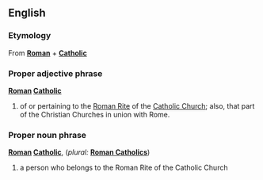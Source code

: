 ==English==

===Etymology===
From '''[[Roman]]''' + '''[[Catholic]]'''

===Proper adjective phrase===
'''[[Roman]] [[Catholic]]'''
# of or pertaining to the [[Roman Rite]] of the [[Catholic Church]]; also, that part of the Christian Churches in union with Rome.

===Proper noun phrase===
'''[[Roman]] [[Catholic]]''',  (''plural:'' '''[[Roman Catholics]]''')
# a person who belongs to the Roman Rite of the Catholic Church